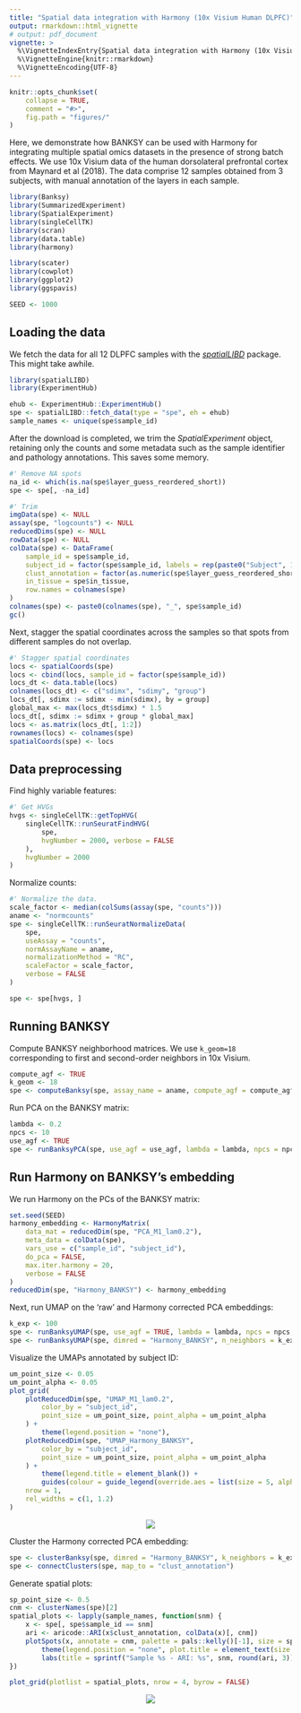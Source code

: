```yaml
---
title: "Spatial data integration with Harmony (10x Visium Human DLPFC)"
output: rmarkdown::html_vignette
# output: pdf_document
vignette: >
  %\VignetteIndexEntry{Spatial data integration with Harmony (10x Visium Human DLPFC)}
  %\VignetteEngine{knitr::rmarkdown}
  %\VignetteEncoding{UTF-8}
---
```


```r
knitr::opts_chunk$set(
    collapse = TRUE,
    comment = "#>",
    fig.path = "figures/"
)
```

Here, we demonstrate how BANKSY can be used with Harmony for integrating 
multiple spatial omics datasets in the presence of strong batch effects. We use 
10x Visium data of the human dorsolateral prefrontal cortex from Maynard et al 
(2018). The data comprise 12 samples obtained from 3 subjects, with manual 
annotation of the layers in each sample. 

```r
library(Banksy)
library(SummarizedExperiment)
library(SpatialExperiment)
library(singleCellTK)
library(scran)
library(data.table)
library(harmony)

library(scater)
library(cowplot)
library(ggplot2)
library(ggspavis)

SEED <- 1000
```

## Loading the data

We fetch the data for all 12 DLPFC samples with the 
[*spatialLIBD*](https://bioconductor.org/packages/release/data/experiment/html/spatialLIBD.html) 
package. This might take awhile.

```r
library(spatialLIBD)
library(ExperimentHub)

ehub <- ExperimentHub::ExperimentHub()
spe <- spatialLIBD::fetch_data(type = "spe", eh = ehub)
sample_names <- unique(spe$sample_id)
```

After the download is completed, we trim the *SpatialExperiment* object, 
retaining only the counts and some metadata such as the sample identifier and 
pathology annotations. This saves some memory.

```r
#' Remove NA spots
na_id <- which(is.na(spe$layer_guess_reordered_short))
spe <- spe[, -na_id]

#' Trim
imgData(spe) <- NULL
assay(spe, "logcounts") <- NULL
reducedDims(spe) <- NULL
rowData(spe) <- NULL
colData(spe) <- DataFrame(
    sample_id = spe$sample_id,
    subject_id = factor(spe$sample_id, labels = rep(paste0("Subject", 1:3), each = 4)),
    clust_annotation = factor(as.numeric(spe$layer_guess_reordered_short)),
    in_tissue = spe$in_tissue,
    row.names = colnames(spe)
)
colnames(spe) <- paste0(colnames(spe), "_", spe$sample_id)
gc()
```

Next, stagger the spatial coordinates across the samples so that spots from 
different samples do not overlap. 

```r
#' Stagger spatial coordinates
locs <- spatialCoords(spe)
locs <- cbind(locs, sample_id = factor(spe$sample_id))
locs_dt <- data.table(locs)
colnames(locs_dt) <- c("sdimx", "sdimy", "group")
locs_dt[, sdimx := sdimx - min(sdimx), by = group]
global_max <- max(locs_dt$sdimx) * 1.5
locs_dt[, sdimx := sdimx + group * global_max]
locs <- as.matrix(locs_dt[, 1:2])
rownames(locs) <- colnames(spe)
spatialCoords(spe) <- locs
```

## Data preprocessing

Find highly variable features:

```r
#' Get HVGs
hvgs <- singleCellTK::getTopHVG(
    singleCellTK::runSeuratFindHVG(
        spe,
        hvgNumber = 2000, verbose = FALSE
    ),
    hvgNumber = 2000
)
```

Normalize counts:

```r
#' Normalize the data.
scale_factor <- median(colSums(assay(spe, "counts")))
aname <- "normcounts"
spe <- singleCellTK::runSeuratNormalizeData(
    spe,
    useAssay = "counts",
    normAssayName = aname,
    normalizationMethod = "RC",
    scaleFactor = scale_factor,
    verbose = FALSE
)

spe <- spe[hvgs, ]
```

## Running BANKSY

Compute BANKSY neighborhood matrices. We use `k_geom=18` corresponding to 
first and second-order neighbors in 10x Visium.

```r
compute_agf <- TRUE
k_geom <- 18
spe <- computeBanksy(spe, assay_name = aname, compute_agf = compute_agf, k_geom = k_geom)
```

Run PCA on the BANKSY matrix:

```r
lambda <- 0.2
npcs <- 10
use_agf <- TRUE
spe <- runBanksyPCA(spe, use_agf = use_agf, lambda = lambda, npcs = npcs, seed = SEED)
```

## Run Harmony on BANKSY's embedding

We run Harmony on the PCs of the BANKSY matrix:

```r
set.seed(SEED)
harmony_embedding <- HarmonyMatrix(
    data_mat = reducedDim(spe, "PCA_M1_lam0.2"),
    meta_data = colData(spe),
    vars_use = c("sample_id", "subject_id"),
    do_pca = FALSE,
    max.iter.harmony = 20,
    verbose = FALSE
)
reducedDim(spe, "Harmony_BANKSY") <- harmony_embedding
```

Next, run UMAP on the 'raw' and Harmony corrected PCA embeddings:

```r
k_exp <- 100
spe <- runBanksyUMAP(spe, use_agf = TRUE, lambda = lambda, npcs = npcs, n_neighbors = k_exp)
spe <- runBanksyUMAP(spe, dimred = "Harmony_BANKSY", n_neighbors = k_exp)
```

Visualize the UMAPs annotated by subject ID:

```r
um_point_size <- 0.05
um_point_alpha <- 0.05
plot_grid(
    plotReducedDim(spe, "UMAP_M1_lam0.2",
        color_by = "subject_id",
        point_size = um_point_size, point_alpha = um_point_alpha
    ) +
        theme(legend.position = "none"),
    plotReducedDim(spe, "UMAP_Harmony_BANKSY",
        color_by = "subject_id",
        point_size = um_point_size, point_alpha = um_point_alpha
    ) +
        theme(legend.title = element_blank()) +
        guides(colour = guide_legend(override.aes = list(size = 5, alpha = 1))),
    nrow = 1,
    rel_widths = c(1, 1.2)
)
```

<center>
![](figures/batch-correction-umap-1.png)
</center>

Cluster the Harmony corrected PCA embedding:

```r
spe <- clusterBanksy(spe, dimred = "Harmony_BANKSY", k_neighbors = k_exp, resolution = 0.55, seed = SEED)
spe <- connectClusters(spe, map_to = "clust_annotation")
```

Generate spatial plots:

```r
sp_point_size <- 0.5
cnm <- clusterNames(spe)[2]
spatial_plots <- lapply(sample_names, function(snm) {
    x <- spe[, spe$sample_id == snm]
    ari <- aricode::ARI(x$clust_annotation, colData(x)[, cnm])
    plotSpots(x, annotate = cnm, palette = pals::kelly()[-1], size = sp_point_size) +
        theme(legend.position = "none", plot.title = element_text(size = 10)) +
        labs(title = sprintf("Sample %s - ARI: %s", snm, round(ari, 3)))
})

plot_grid(plotlist = spatial_plots, nrow = 4, byrow = FALSE)
```

<center>
![](figures/batch-correction-spatial-1.png)
</center>
